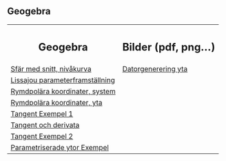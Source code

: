 ## Geogebra

 <table style="width:100%">
  <tr>
    <th><h2> Geogebra </h2></th>
    <th><h2>Bilder (pdf, png...)</h2></th>
  </tr>

<tr>
    <td>[Sfär med snitt, nivåkurva](sphere_plane2.ggb)</td>
    <td>[Datorgenerering yta](../Pictures/comp_plot.png)</td>
  </tr>


<tr>
    <td>[Lissajou parameterframställning](Lissajou.ggb)</td>
    <td></td>
  </tr>


<tr>
    <td>[Rymdpolära koordinater, system](rymdpolkoord.ggb)</td>
    <td></td>
  </tr>
<tr>
    <td>[Rymdpolära koordinater, yta](rymdpol_koord.ggb)</td>
    <td></td>
  </tr>
<tr>
    <td>[Tangent Exempel 1](tangentexempel1.ggb)</td>
    <td></td>
  </tr>
<tr>
    <td>[Tangent och derivata](tangentvektParametr.ggb)
</td>
    <td></td>
  </tr>



<tr>
    <td>[Tangent Exempel 2](tangentexempel2.ggb)</td>
    <td></td>
  </tr><tr>
    <td>[Parametriserade ytor Exempel](demoparametrytor2.ggb)</td>
    <td></td>
  </tr>








